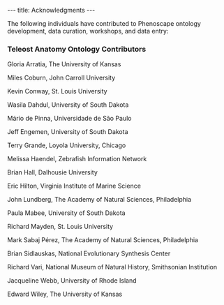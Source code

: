 ---
title: Acknowledgments
---

The following individuals have contributed to Phenoscape ontology development, data curation, workshops, and data entry:

=== Teleost Anatomy Ontology Contributors ===

Gloria	Arratia, The University of Kansas		

Miles	Coburn, John Carroll University 		

Kevin	Conway, St. Louis University 		

Wasila Dahdul, University of South Dakota		

Mário de Pinna, Universidade de São Paulo 		

Jeff Engemen, University of South Dakota 		

Terry	Grande, Loyola University, Chicago 		

Melissa Haendel, Zebrafish Information Network		

Brian Hall, Dalhousie University		

Eric Hilton, Virginia Institute of Marine Science 		

John Lundberg, The Academy of Natural Sciences, Philadelphia		

Paula 	Mabee, University of South Dakota		

Richard Mayden, St. Louis University 		

Mark Sabaj Pérez, The Academy of Natural Sciences, Philadelphia		

Brian Sidlauskas, National Evolutionary Synthesis Center		

Richard Vari, National Museum of Natural History, Smithsonian Institution

Jacqueline Webb, University of Rhode Island

Edward Wiley, The University of Kansas